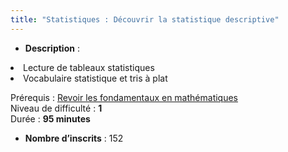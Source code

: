 ```yaml
---
title: "Statistiques : Découvrir la statistique descriptive"
---
```


-   **Description** :

    <ol>

<li>Lecture de tableaux statistiques</li>

<li>Vocabulaire statistique et tris à plat</li>

</ol>

<p>Prérequis : <a href="https://maskaret.cefil.fr/course/view.php?id=39">Revoir les fondamentaux en mathématiques</a><br>Niveau de difficulté : <strong>1</strong><br>Durée : <strong>95 minutes</strong></p>

-   **Nombre d'inscrits** : 152
